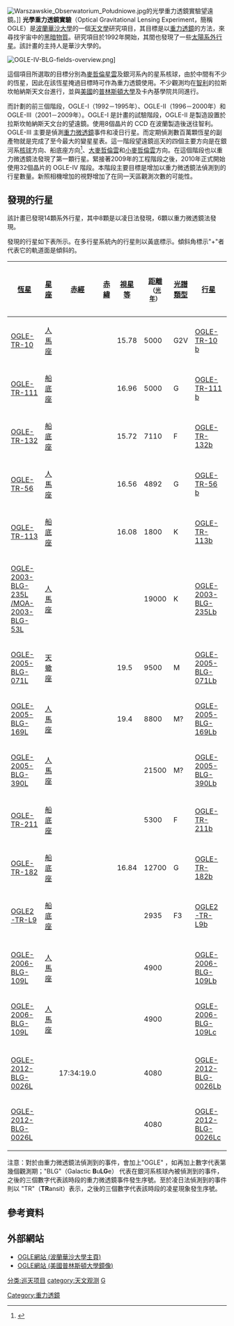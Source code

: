 [[File:Warszawskie_Obserwatorium_Południowe.jpg|thumb]]的光學重力透鏡實驗望遠鏡。]]
'''光學重力透鏡實驗'''（Optical Gravitational Lensing Experiment，簡稱OGLE）是[[波蘭|波蘭]][[華沙大學|華沙大學]]的一個[[天文學|天文學]]研究項目，其目標是以[[重力透鏡|重力透鏡]]的方法，來尋找宇宙中的[[黑暗物質|黑暗物質]]。研究項目於1992年開始，其間也發現了一些[[太陽系外行星|太陽系外行星]]。該計畫的主持人是華沙大學的{{link-pl|安傑依·烏戴斯基|Andrzej Udalski}}。

[[File:OGLE-IV-BLG-fields-overview.png|thumb]]]

這個項目所選取的目標分別為[[麥哲倫星雲|麥哲倫星雲]]及銀河系內的星系核球，由於中間有不少的恆星，因此在該恆星掩過目標時可作為重力透鏡使用。不少觀測均在[[智利|智利]]的拉斯坎帕納斯天文台進行，並與[[美國|美國]]的[[普林斯頓大學|普林斯頓大學]]及卡內基學院共同進行。

而計劃的前三個階段，OGLE-I（1992－1995年）、OGLE-II（1996－2000年）和OGLE-III（2001－2009年）。OGLE-I 是計畫的試驗階段，OGLE-II 是製造設置於拉斯坎帕納斯天文台的望遠鏡。使用8個晶片的 CCD 在波蘭製造後送往智利。OGLE-III 主要是偵測[[重力微透鏡|重力微透鏡]]事件和凌日行星。而定期偵測數百萬顆恆星的副產物就是完成了至今最大的變星星表。這一階段望遠鏡巡天的四個主要方向是在銀河系[[核球_(星系)|核球]]方向、船底座方向<ref name="Loeillet 2008">{{cite journal 
|author=[[安傑依·烏戴斯基|Udalski]] ''et al''
|title=The Optical Gravitational Lensing Experiment. Real Time Data Analysis Systems in the OGLE-III Survey
|url=https://web.archive.org/web/20190803085601/http://acta.astrouw.edu.pl/Vol53/n4/pap_53_4_1.pdf
|volume=53
|pages=291–305
| journal=[[Acta_Astronomica|Acta Astronomica]]}}
</ref>、[[大麥哲倫雲|大麥哲倫雲]]和[[小麥哲倫雲|小麥哲倫雲]]方向。在這個階段也以重力微透鏡法發現了第一顆行星。緊接著2009年的工程階段之後，2010年正式開始使用32個晶片的 OGLE-IV 階段。本階段主要目標是增加以重力微透鏡法偵測到的行星數量。新照相機增加的視野增加了在同一天區觀測次數的可能性。

==發現的行星==
該計畫已發現14顆系外行星，其中8顆是以凌日法發現，6顆以重力微透鏡法發現。

發現的行星如下表所示。在多行星系統內的行星則以黃底標示。傾斜角標示"+"者代表它的軌道面是傾斜的。
{| class="toccolours sortable" border=1 cellspacing=0 cellpadding=2 align=center style="text-align:center; border-collapse:collapse; margin-left: 0; margin-right: auto;"
|- bgcolor="#a0b0ff"
! [[恆星|恆星]]
! [[星座|星座]]
! [[赤經|赤經]]
! [[赤緯|赤緯]]
! [[視星等|視星等]]
! [[宇宙距离尺度|距離]] <small>（[[光年|光年]]）
! [[恆星光譜|光譜類型]]
! [[行星|行星]]
! [[質量|質量]]<br /><small>（[[木星質量|M<sub>J</sub>]]）</small>
! [[半徑|半徑]]<br/><small>（[[木星半徑|R<sub>J</sub>]]）</small>
! [[轨道周期|轨道周期]]<br /><small>（[[日|日]]）</small>
! [[半長軸|軌道半長軸]]<br /><small>（[[天文單位|天文單位]]）</small>
! [[軌道離心率|軌道離心率]]
! [[軌道傾角|軌道傾角]]<br /><small>（[[角度|°]]）</small>
! 發現年
|-
| [[OGLE-TR-10|OGLE-TR-10]] || [[人馬座|人馬座]] || {{RA|17|51|28}} || {{DEC|−29|52|34}} || 15.78 || 5000 || G2V
| [[OGLE-TR-10_b|OGLE-TR-10 b]] || 0.63 || 1.26 || 3.10129 || 0.04162 || 0 || 84.5 || 2002
|-
| [[OGLE-TR-111|OGLE-TR-111]] || [[船底座|船底座]] || {{RA|10|53|01}} || {{DEC|−61|24|20}} || 16.96 || 5000 || G
| [[OGLE-TR-111_b|OGLE-TR-111 b]] || 0.53 || 1.0 || 4.01610 || 0.047 || 0 || 88.1 || 2002 
|-
| [[OGLE-TR-132|OGLE-TR-132]] || [[船底座|船底座]] || {{RA|10|50|34}} || {{DEC|−61|57|25}} || 15.72 || 7110 || F
| [[OGLE-TR-132b|OGLE-TR-132b]] || 1.14 || 1.18 || 1.689868 || 0.0306 || 0 || 85 || 2003
|-
| [[OGLE-TR-56|OGLE-TR-56]] || [[人馬座|人馬座]] || {{RA|17|56|35}} || {{DEC|−29|32|21}} || 16.56 || 4892 || G
| [[OGLE-TR-56_b|OGLE-TR-56 b]] || 1.29 || 1.30 || 1.211909 || 0.0225 || 0 || 78.8 || 2003
|-
| [[OGLE-TR-113|OGLE-TR-113]] || [[船底座|船底座]] || {{RA|10|52|24}} || {{DEC|−61|26|48}} || 16.08 || 1800 || K
| [[OGLE-TR-113b|OGLE-TR-113b]] || 1.32 || 1.09 || 1.4324757 || 0.0229 || 0 || 89.4 || 2004
|-
| [[OGLE_2003-BLG-235L|OGLE-2003-BLG-235L<br />/MOA-2003-BLG-53L]] || [[人馬座|人馬座]] || {{RA|18|05|16}} || {{DEC|−28|53|42}} ||  || 19000 || K
| [[OGLE_2003-BLG-235Lb|OGLE-2003-BLG-235Lb]] || 2.6 ||  ||  || 4.3 ||  ||  || 2004 
|-
| [[OGLE-2005-BLG-071L|OGLE-2005-BLG-071L]] || [[天蠍座|天蠍座]] || {{RA|17|50|09}} || {{DEC|−34|40|23}} || 19.5 || 9500 || M
| [[OGLE-2005-BLG-071Lb|OGLE-2005-BLG-071Lb]] || 3.5 || || 3600 || 3.6 || || || 2005
|-
| [[OGLE-2005-BLG-169L|OGLE-2005-BLG-169L]] || [[人馬座|人馬座]] || {{RA|18|06|05}} || {{DEC|–30|43|57}} || 19.4 || 8800 || M?
| [[OGLE-2005-BLG-169Lb|OGLE-2005-BLG-169Lb]] || 0.041 || 0.345|| ||  ||  ||  || 2006
|-
| [[OGLE-2005-BLG-390L|OGLE-2005-BLG-390L]] || [[人馬座|人馬座]] || {{RA|17|54|19}} || {{DEC|-30|22|38}} ||  || 21500 || M?
| [[OGLE-2005-BLG-390Lb|OGLE-2005-BLG-390Lb]] || 0.018 ||  ||  ||  ||  ||  || 2006
|-
| [[OGLE-TR-211|OGLE-TR-211]] || [[船底座|船底座]] || {{RA|10|40|15}} || {{DEC|−62|27|20}} ||  || 5300 || F
| [[OGLE-TR-211b|OGLE-TR-211b]] || 1.03 || 1.36 || 3.67724 || 0.051 || 0 || 87.2+ || 2007
|-
| [[OGLE-TR-182|OGLE-TR-182]] || [[船底座|船底座]] || {{RA|11|09|19}} || {{DEC|−61|05|43}} || 16.84 || 12700 || G
| [[OGLE-TR-182b|OGLE-TR-182b]] || 1.01 || 1.13 || 3.9791 || 0.051 || 0 || 85.7 || 2007
|-
| [[OGLE2-TR-L9|OGLE2-TR-L9]] || [[船底座|船底座]] || {{RA|11|07|55}} || {{DEC|−61|08|46}} ||  || 2935 || F3
| [[OGLE2-TR-L9b|OGLE2-TR-L9b]] || 4.5 || 1.61 || 2.4855335 || 0.0308 ||  ||  || 2008 
|-
|-bgcolor="#ffffb0"
| [[OGLE-2006-BLG-109L|OGLE-2006-BLG-109L]] || [[人馬座|人馬座]] || {{RA|17|52|35}} || {{DEC|−30|05|16}} ||  || 4900 ||  
| [[OGLE-2006-BLG-109Lb|OGLE-2006-BLG-109Lb]] || 0.71 ||  || 1825 || 2.3 ||   ||   || 2008
|- bgcolor="#ffffb0"
| [[OGLE-2006-BLG-109L|OGLE-2006-BLG-109L]] || [[人馬座|人馬座]] || {{RA|17|52|35}} || {{DEC|−30|05|16}} ||  || 4900 ||  
| [[OGLE-2006-BLG-109Lc|OGLE-2006-BLG-109Lc]] || 0.27 ||  || 5100 || 4.8 || 0.11 || 59 || 2008
|-
|-bgcolor="#ffffb0"
| [[OGLE-2012-BLG-0026L|OGLE-2012-BLG-0026L]] ||  || {{RA|17|34|19}}	17:34:19.0 || {{DEC|−27|08|34}} ||  || 4080 ||  
| [[OGLE-2012-BLG-0026Lb|OGLE-2012-BLG-0026Lb]] || 0.11 ||  ||  || 3.82 ||   ||   || 2012
|- bgcolor="#ffffb0"
| [[OGLE-2012-BLG-0026L|OGLE-2012-BLG-0026L]] ||  || {{RA|17|34|19}} || {{DEC|−27|08|34}} ||  || 4080 ||  
| [[OGLE-2012-BLG-0026Lc|OGLE-2012-BLG-0026Lc]] || 0.68 ||  ||  || 4.63 ||  || || 2012
|}

注意：對於由重力微透鏡法偵測到的事件，會加上"OGLE" ，如再加上數字代表第幾個觀測期；"BLG"（Galactic '''B'''u'''LG'''e） 代表在銀河系核球內被偵測到的事件，之後的三個數字代表該時段的重力微透鏡事件發生序號。至於凌日法偵測到的事件則以 "TR"（'''TR'''ansit）表示，之後的三個數字代表該時段的凌星現象發生序號。

==參考資料==
{{reflist}}

==外部網站==
* [http://www.astrouw.edu.pl/~ogle  OGLE網站 (波蘭華沙大學主頁)]
* [https://web.archive.org/web/20051224212821/http://bulge.astro.princeton.edu/~ogle/ OGLE網站 (美國普林斯頓大學鏡像)]


[[分类:巡天项目|分类:巡天项目]]
[[category:天文观测|category:天文观测]]
[[category:華沙大學|G]]
[[Category:重力透鏡|Category:重力透鏡]]